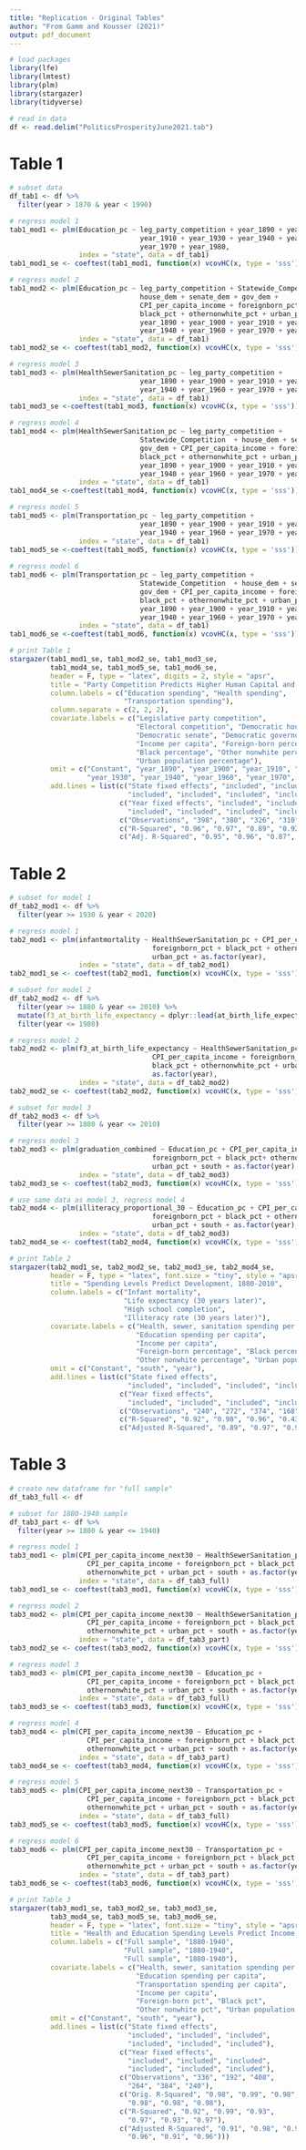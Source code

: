 ---
title: "Replication - Original Tables"
author: "From Gamm and Kousser (2021)"
output: pdf_document
---

```{r, include = F}
# load packages
library(lfe)
library(lmtest)
library(plm)
library(stargazer)
library(tidyverse)

# read in data
df <- read.delim("PoliticsProsperityJune2021.tab")
```

# Table 1
```{r, include = F}
# subset data
df_tab1 <- df %>%
  filter(year > 1870 & year < 1990)

# regress model 1
tab1_mod1 <- plm(Education_pc ~ leg_party_competition + year_1890 + year_1900 + 
                                year_1910 + year_1930 + year_1940 + year_1960 + 
                                year_1970 + year_1980, 
                 index = "state", data = df_tab1)
tab1_mod1_se <- coeftest(tab1_mod1, function(x) vcovHC(x, type = 'sss'))

# regress model 2
tab1_mod2 <- plm(Education_pc ~ leg_party_competition + Statewide_Competition + 
                                house_dem + senate_dem + gov_dem + 
                                CPI_per_capita_income + foreignborn_pct + 
                                black_pct + othernonwhite_pct + urban_pct + 
                                year_1890 + year_1900 + year_1910 + year_1930 + 
                                year_1940 + year_1960 + year_1970 + year_1980, 
                 index = "state", data = df_tab1)
tab1_mod2_se <- coeftest(tab1_mod2, function(x) vcovHC(x, type = 'sss'))

# regress model 3
tab1_mod3 <- plm(HealthSewerSanitation_pc ~ leg_party_competition + 
                                year_1890 + year_1900 + year_1910 + year_1930 +
                                year_1940 + year_1960 + year_1970 + year_1980,
                 index = "state", data = df_tab1)
tab1_mod3_se <-coeftest(tab1_mod3, function(x) vcovHC(x, type = 'sss'))

# regress model 4
tab1_mod4 <- plm(HealthSewerSanitation_pc ~ leg_party_competition + 
                                Statewide_Competition  + house_dem + senate_dem +
                                gov_dem + CPI_per_capita_income + foreignborn_pct +
                                black_pct + othernonwhite_pct + urban_pct +
                                year_1890 + year_1900 + year_1910 + year_1930 +
                                year_1940 + year_1960 + year_1970 + year_1980,
                 index = "state", data = df_tab1)
tab1_mod4_se <-coeftest(tab1_mod4, function(x) vcovHC(x, type = 'sss'))

# regress model 5
tab1_mod5 <- plm(Transportation_pc ~ leg_party_competition +
                                year_1890 + year_1900 + year_1910 + year_1930 +
                                year_1940 + year_1960 + year_1970 + year_1980,
                 index = "state", data = df_tab1)
tab1_mod5_se <-coeftest(tab1_mod5, function(x) vcovHC(x, type = 'sss'))
    
# regress model 6             
tab1_mod6 <- plm(Transportation_pc ~ leg_party_competition + 
                                Statewide_Competition  + house_dem + senate_dem +
                                gov_dem + CPI_per_capita_income + foreignborn_pct +
                                black_pct + othernonwhite_pct + urban_pct +
                                year_1890 + year_1900 + year_1910 + year_1930 +
                                year_1940 + year_1960 + year_1970 + year_1980,
                 index = "state", data = df_tab1)
tab1_mod6_se <-coeftest(tab1_mod6, function(x) vcovHC(x, type = 'sss'))
```

```{r, results = "asis"}
# print Table 1
stargazer(tab1_mod1_se, tab1_mod2_se, tab1_mod3_se, 
          tab1_mod4_se, tab1_mod5_se, tab1_mod6_se,
          header = F, type = "latex", digits = 2, style = "apsr",
          title = "Party Competition Predicts Higher Human Capital and Infrastructure Spending, 1880-1980",
          column.labels = c("Education spending", "Health spending",
                            "Transportation spending"),
          column.separate = c(2, 2, 2),
          covariate.labels = c("Legislative party competition",
                               "Electoral competition", "Democratic house",
                               "Democratic senate", "Democratic governor",
                               "Income per capita", "Foreign-born percentage",
                               "Black percentage", "Other nonwhite percentage", 
                               "Urban population percentage"),
          omit = c("Constant", "year_1890", "year_1900", "year_1910", "year_1920",
                   "year_1930", "year_1940", "year_1960", "year_1970", "year_1980"),
          add.lines = list(c("State fixed effects", "included", "included",
                             "included", "included", "included", "included"),
                           c("Year fixed effects", "included", "included",
                             "included", "included", "included", "included"),
                           c("Observations", "398", "380", "326", "310", "374", "357"),
                           c("R-Squared", "0.96", "0.97", "0.89", "0.92", "0.87", "0.89"),
                           c("Adj. R-Squared", "0.95", "0.96", "0.87", "0.90", "0.85", "0.87")))
```

\newpage

# Table 2
```{r, include = F}
# subset for model 1
df_tab2_mod1 <- df %>%
  filter(year >= 1930 & year < 2020)

# regress model 1
tab2_mod1 <- plm(infantmortality ~ HealthSewerSanitation_pc + CPI_per_capita_income +
                                   foreignborn_pct + black_pct + othernonwhite_pct +
                                   urban_pct + as.factor(year),
                 index = "state", data = df_tab2_mod1)
tab2_mod1_se <- coeftest(tab2_mod1, function(x) vcovHC(x, type = 'sss'))

# subset for model 2
df_tab2_mod2 <- df %>%
  filter(year >= 1880 & year <= 2010) %>%
  mutate(f3_at_birth_life_expectancy = dplyr::lead(at_birth_life_expectancy, 3)) %>%
  filter(year <= 1980)

# regress model 2
tab2_mod2 <- plm(f3_at_birth_life_expectancy ~ HealthSewerSanitation_pc +
                                   CPI_per_capita_income + foreignborn_pct + 
                                   black_pct + othernonwhite_pct + urban_pct +
                                   as.factor(year),
                 index = "state", data = df_tab2_mod2)
tab2_mod2_se <- coeftest(tab2_mod2, function(x) vcovHC(x, type = 'sss'))

# subset for model 3
df_tab2_mod3 <- df %>%
  filter(year >= 1880 & year <= 2010)

# regress model 3
tab2_mod3 <- plm(graduation_combined ~ Education_pc + CPI_per_capita_income +
                                   foreignborn_pct + black_pct+ othernonwhite_pct +
                                   urban_pct + south + as.factor(year),
                 index = "state", data = df_tab2_mod3)
tab2_mod3_se <- coeftest(tab2_mod3, function(x) vcovHC(x, type = 'sss'))

# use same data as model 3, regress model 4
tab2_mod4 <- plm(illiteracy_proportional_30 ~ Education_pc + CPI_per_capita_income +
                                   foreignborn_pct + black_pct + othernonwhite_pct +
                                   urban_pct + south + as.factor(year),
                 index = "state", data = df_tab2_mod3)
tab2_mod4_se <- coeftest(tab2_mod4, function(x) vcovHC(x, type = 'sss'))
```

```{r, results = "asis"}
# print Table 2
stargazer(tab2_mod1_se, tab2_mod2_se, tab2_mod3_se, tab2_mod4_se,
          header = F, type = "latex", font.size = "tiny", style = "apsr",
          title = "Spending Levels Predict Development, 1880-2010",
          column.labels = c("Infant mortality", 
                            "Life expectancy (30 years later)",
                            "High school completion", 
                            "Illiteracy rate (30 years later)"),
          covariate.labels = c("Health, sewer, sanitation spending per capita",
                               "Education spending per capita", 
                               "Income per capita",
                               "Foreign-born percentage", "Black percentage", 
                               "Other nonwhite percentage", "Urban population percentage"),
          omit = c("Constant", "south", "year"),
          add.lines = list(c("State fixed effects",
                             "included", "included", "included", "included"),
                           c("Year fixed effects",
                             "included", "included", "included", "included"),
                           c("Observations", "240", "272", "374", "168"),
                           c("R-Squared", "0.92", "0.98", "0.96", "0.43"),
                           c("Adjusted R-Squared", "0.89", "0.97", "0.96", "0.14")))
```

\newpage

# Table 3
```{r, include = F}
# create new dataframe for "full sample"
df_tab3_full <- df

# subset for 1880-1940 sample
df_tab3_part <- df %>%
  filter(year >= 1880 & year <= 1940)

# regress model 1
tab3_mod1 <- plm(CPI_per_capita_income_next30 ~ HealthSewerSanitation_pc + 
                   CPI_per_capita_income + foreignborn_pct + black_pct + 
                   othernonwhite_pct + urban_pct + south + as.factor(year),
                 index = "state", data = df_tab3_full)
tab3_mod1_se <- coeftest(tab3_mod1, function(x) vcovHC(x, type = 'sss'))

# regress model 2
tab3_mod2 <- plm(CPI_per_capita_income_next30 ~ HealthSewerSanitation_pc + 
                   CPI_per_capita_income + foreignborn_pct + black_pct + 
                   othernonwhite_pct + urban_pct + south + as.factor(year),
                 index = "state", data = df_tab3_part)
tab3_mod2_se <- coeftest(tab3_mod2, function(x) vcovHC(x, type = 'sss'))

# regress model 3
tab3_mod3 <- plm(CPI_per_capita_income_next30 ~ Education_pc + 
                   CPI_per_capita_income + foreignborn_pct + black_pct + 
                   othernonwhite_pct + urban_pct + south + as.factor(year),
                 index = "state", data = df_tab3_full)
tab3_mod3_se <- coeftest(tab3_mod3, function(x) vcovHC(x, type = 'sss'))

# regress model 4
tab3_mod4 <- plm(CPI_per_capita_income_next30 ~ Education_pc + 
                   CPI_per_capita_income + foreignborn_pct + black_pct + 
                   othernonwhite_pct + urban_pct + south + as.factor(year),
                 index = "state", data = df_tab3_part)
tab3_mod4_se <- coeftest(tab3_mod4, function(x) vcovHC(x, type = 'sss'))

# regress model 5
tab3_mod5 <- plm(CPI_per_capita_income_next30 ~ Transportation_pc + 
                   CPI_per_capita_income + foreignborn_pct + black_pct + 
                   othernonwhite_pct + urban_pct + south + as.factor(year),
                 index = "state", data = df_tab3_full)
tab3_mod5_se <- coeftest(tab3_mod5, function(x) vcovHC(x, type = 'sss'))

# regress model 6
tab3_mod6 <- plm(CPI_per_capita_income_next30 ~ Transportation_pc + 
                   CPI_per_capita_income + foreignborn_pct + black_pct + 
                   othernonwhite_pct + urban_pct + south + as.factor(year),
                 index = "state", data = df_tab3_part)
tab3_mod6_se <- coeftest(tab3_mod6, function(x) vcovHC(x, type = 'sss'))
```

```{r, results = "asis"}
# print Table 3
stargazer(tab3_mod1_se, tab3_mod2_se, tab3_mod3_se, 
          tab3_mod4_se, tab3_mod5_se, tab3_mod6_se,
          header = F, type = "latex", font.size = "tiny", style = "apsr", digits = 2,
          title = "Health and Education Spending Levels Predict Income (Only in Pre-New Deal Period)",
          column.labels = c("Full sample", "1880-1940", 
                            "Full sample", "1880-1940",
                            "Full sample", "1880-1940"),
          covariate.labels = c("Health, sewer, sanitation spending per capita",
                               "Education spending per capita", 
                               "Transportation spending per capita", 
                               "Income per capita",
                               "Foreign-born pct", "Black pct", 
                               "Other nonwhite pct", "Urban population pct"),
          omit = c("Constant", "south", "year"),
          add.lines = list(c("State fixed effects",
                             "included", "included", "included", 
                             "included", "included", "included"),
                           c("Year fixed effects",
                             "included", "included", "included", 
                             "included", "included", "included"),
                           c("Observations", "336", "192", "408", 
                             "264", "384", "240"),
                           c("Orig. R-Squared", "0.98", "0.99", "0.98", 
                             "0.98", "0.98", "0.98"),
                           c("R-Squared", "0.92", "0.99", "0.93", 
                             "0.97", "0.93", "0.97"),
                           c("Adjusted R-Squared", "0.91", "0.98", "0.91", 
                             "0.96", "0.91", "0.96")))
```
